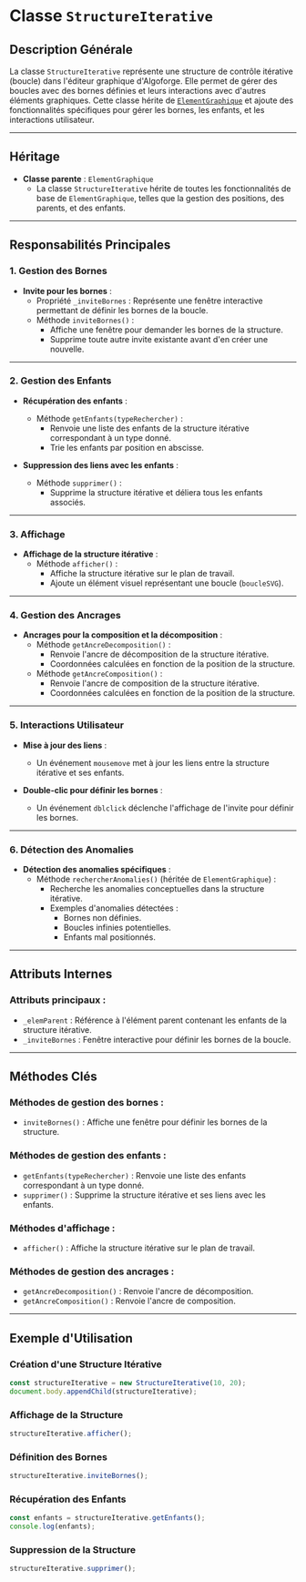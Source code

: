 # Classe `StructureIterative`

## Description Générale

La classe `StructureIterative` représente une structure de contrôle itérative (boucle) dans l'éditeur graphique d'Algoforge. Elle permet de gérer des boucles avec des bornes définies et leurs interactions avec d'autres éléments graphiques. Cette classe hérite de [`ElementGraphique`](./01_element_graphique.mdx) et ajoute des fonctionnalités spécifiques pour gérer les bornes, les enfants, et les interactions utilisateur.

---

## Héritage

-   **Classe parente** : `ElementGraphique`
    -   La classe `StructureIterative` hérite de toutes les fonctionnalités de base de `ElementGraphique`, telles que la gestion des positions, des parents, et des enfants.

---

## Responsabilités Principales

### 1. **Gestion des Bornes**

-   **Invite pour les bornes** :
    -   Propriété `_inviteBornes` : Représente une fenêtre interactive permettant de définir les bornes de la boucle.
    -   Méthode `inviteBornes()` :
        -   Affiche une fenêtre pour demander les bornes de la structure.
        -   Supprime toute autre invite existante avant d'en créer une nouvelle.

---

### 2. **Gestion des Enfants**

-   **Récupération des enfants** :

    -   Méthode `getEnfants(typeRechercher)` :
        -   Renvoie une liste des enfants de la structure itérative correspondant à un type donné.
        -   Trie les enfants par position en abscisse.

-   **Suppression des liens avec les enfants** :
    -   Méthode `supprimer()` :
        -   Supprime la structure itérative et déliera tous les enfants associés.

---

### 3. **Affichage**

-   **Affichage de la structure itérative** :
    -   Méthode `afficher()` :
        -   Affiche la structure itérative sur le plan de travail.
        -   Ajoute un élément visuel représentant une boucle (`boucleSVG`).

---

### 4. **Gestion des Ancrages**

-   **Ancrages pour la composition et la décomposition** :
    -   Méthode `getAncreDecomposition()` :
        -   Renvoie l'ancre de décomposition de la structure itérative.
        -   Coordonnées calculées en fonction de la position de la structure.
    -   Méthode `getAncreComposition()` :
        -   Renvoie l'ancre de composition de la structure itérative.
        -   Coordonnées calculées en fonction de la position de la structure.

---

### 5. **Interactions Utilisateur**

-   **Mise à jour des liens** :

    -   Un événement `mousemove` met à jour les liens entre la structure itérative et ses enfants.

-   **Double-clic pour définir les bornes** :
    -   Un événement `dblclick` déclenche l'affichage de l'invite pour définir les bornes.

---

### 6. **Détection des Anomalies**

-   **Détection des anomalies spécifiques** :
    -   Méthode `rechercherAnomalies()` (héritée de `ElementGraphique`) :
        -   Recherche les anomalies conceptuelles dans la structure itérative.
        -   Exemples d'anomalies détectées :
            -   Bornes non définies.
            -   Boucles infinies potentielles.
            -   Enfants mal positionnés.

---

## Attributs Internes

### Attributs principaux :

-   `_elemParent` : Référence à l'élément parent contenant les enfants de la structure itérative.
-   `_inviteBornes` : Fenêtre interactive pour définir les bornes de la boucle.

---

## Méthodes Clés

### Méthodes de gestion des bornes :

-   `inviteBornes()` : Affiche une fenêtre pour définir les bornes de la structure.

### Méthodes de gestion des enfants :

-   `getEnfants(typeRechercher)` : Renvoie une liste des enfants correspondant à un type donné.
-   `supprimer()` : Supprime la structure itérative et ses liens avec les enfants.

### Méthodes d'affichage :

-   `afficher()` : Affiche la structure itérative sur le plan de travail.

### Méthodes de gestion des ancrages :

-   `getAncreDecomposition()` : Renvoie l'ancre de décomposition.
-   `getAncreComposition()` : Renvoie l'ancre de composition.

---

## Exemple d'Utilisation

### Création d'une Structure Itérative

```javascript
const structureIterative = new StructureIterative(10, 20);
document.body.appendChild(structureIterative);
```

### Affichage de la Structure

```javascript
structureIterative.afficher();
```

### Définition des Bornes

```javascript
structureIterative.inviteBornes();
```

### Récupération des Enfants

```javascript
const enfants = structureIterative.getEnfants();
console.log(enfants);
```

### Suppression de la Structure

```javascript
structureIterative.supprimer();
```
